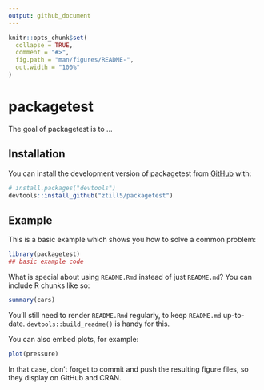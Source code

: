 ```yaml
---
output: github_document
---
```


<!-- README.md is generated from README.Rmd. Please edit that file -->

```r
knitr::opts_chunk$set(
  collapse = TRUE,
  comment = "#>",
  fig.path = "man/figures/README-",
  out.width = "100%"
)
```

# packagetest

<!-- badges: start -->
<!-- badges: end -->

The goal of packagetest is to ...

## Installation

You can install the development version of packagetest from [GitHub](https://github.com/) with:

``` r
# install.packages("devtools")
devtools::install_github("ztill5/packagetest")
```

## Example

This is a basic example which shows you how to solve a common problem:

```r
library(packagetest)
## basic example code
```

What is special about using `README.Rmd` instead of just `README.md`? You can include R chunks like so:

```r
summary(cars)
```

You'll still need to render `README.Rmd` regularly, to keep `README.md` up-to-date. `devtools::build_readme()` is handy for this.

You can also embed plots, for example:

```r
plot(pressure)
```

In that case, don't forget to commit and push the resulting figure files, so they display on GitHub and CRAN.
